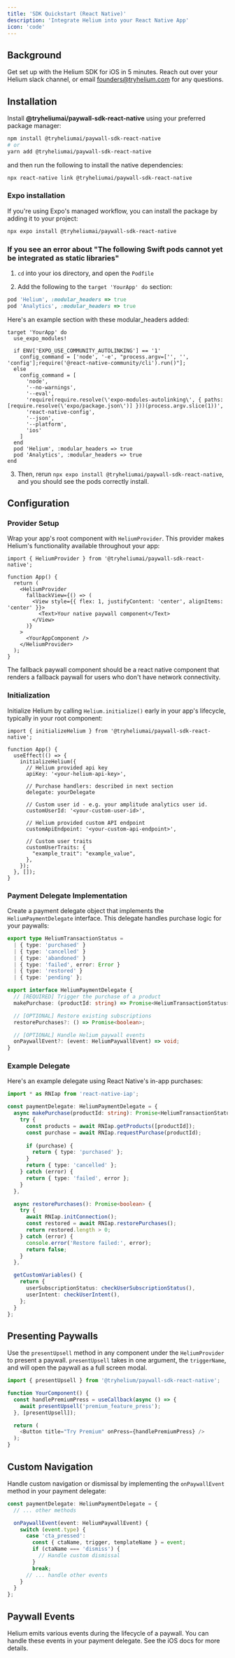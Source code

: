 ```yaml
---
title: 'SDK Quickstart (React Native)'
description: 'Integrate Helium into your React Native App'
icon: 'code'
---
```


## **Background**

Get set up with the Helium SDK for iOS in 5 minutes. Reach out over your Helium slack channel, or email founders@tryhelium.com for any questions.
## **Installation**

Install **@tryheliumai/paywall-sdk-react-native** using your preferred package manager:

```bash
npm install @tryheliumai/paywall-sdk-react-native
# or
yarn add @tryheliumai/paywall-sdk-react-native
```

and then run the following to install the native dependencies:

```bash
npx react-native link @tryheliumai/paywall-sdk-react-native
```

### Expo installation

If you're using Expo's managed workflow, you can install the package by adding it to your project:

```bash
npx expo install @tryheliumai/paywall-sdk-react-native
```

### If you see an error about "The following Swift pods cannot yet be integrated as static libraries"

1) `cd` into your ios directory, and open the `Podfile`

2) Add the following to the `target 'YourApp' do` section:

```ruby
pod 'Helium', :modular_headers => true
pod 'Analytics', :modular_headers => true
```

Here's an example section with these modular_headers added:

```
target 'YourApp' do
  use_expo_modules!

  if ENV['EXPO_USE_COMMUNITY_AUTOLINKING'] == '1'
    config_command = ['node', '-e', "process.argv=['', '', 'config'];require('@react-native-community/cli').run()"];
  else
    config_command = [
      'node',
      '--no-warnings',
      '--eval',
      'require(require.resolve(\'expo-modules-autolinking\', { paths: [require.resolve(\'expo/package.json\')] }))(process.argv.slice(1))',
      'react-native-config',
      '--json',
      '--platform',
      'ios'
    ]
  end
  pod 'Helium', :modular_headers => true
  pod 'Analytics', :modular_headers => true
end
```

3) Then, rerun `npx expo install @tryheliumai/paywall-sdk-react-native`, and you should see the pods correctly install.

## **Configuration**

### Provider Setup

Wrap your app's root component with `HeliumProvider`. This provider makes Helium's functionality available throughout your app:

```tsx
import { HeliumProvider } from '@tryheliumai/paywall-sdk-react-native';

function App() {
  return (
    <HeliumProvider
      fallbackView={() => (
        <View style={{ flex: 1, justifyContent: 'center', alignItems: 'center' }}>
          <Text>Your native paywall component</Text>
        </View>
      )}
    >
      <YourAppComponent />
    </HeliumProvider>
  );
}
```

The fallback paywall component should be a react native component that renders a fallback paywall for users who don't have network connectivity.

### Initialization

Initialize Helium by calling `Helium.initialize()` early in your app's lifecycle, typically in your root component:

```tsx
import { initializeHelium } from '@tryheliumai/paywall-sdk-react-native';

function App() {
  useEffect(() => {
    initializeHelium({
      // Helium provided api key
      apiKey: '<your-helium-api-key>',

      // Purchase handlers: described in next section
      delegate: yourDelegate

      // Custom user id - e.g. your amplitude analytics user id.
      customUserId: '<your-custom-user-id>',

      // Helium provided custom API endpoint
      customApiEndpoint: '<your-custom-api-endpoint>',

      // Custom user traits
      customUserTraits: {
        "example_trait": "example_value",
      },
    });
  }, []);
}
```

### Payment Delegate Implementation

Create a payment delegate object that implements the `HeliumPaymentDelegate` interface. This delegate handles purchase logic for your paywalls:

```typescript
export type HeliumTransactionStatus =
  | { type: 'purchased' }
  | { type: 'cancelled' }
  | { type: 'abandoned' }
  | { type: 'failed', error: Error }
  | { type: 'restored' }
  | { type: 'pending' };

export interface HeliumPaymentDelegate {
  // [REQUIRED] Trigger the purchase of a product
  makePurchase: (productId: string) => Promise<HeliumTransactionStatus>;

  // [OPTIONAL] Restore existing subscriptions
  restorePurchases?: () => Promise<boolean>;

  // [OPTIONAL] Handle Helium paywall events
  onPaywallEvent?: (event: HeliumPaywallEvent) => void;
}
```

### Example Delegate

Here's an example delegate using React Native's in-app purchases:

```typescript
import * as RNIap from 'react-native-iap';

const paymentDelegate: HeliumPaymentDelegate = {
  async makePurchase(productId: string): Promise<HeliumTransactionStatus> {
    try {
      const products = await RNIap.getProducts([productId]);
      const purchase = await RNIap.requestPurchase(productId);
      
      if (purchase) {
        return { type: 'purchased' };
      }
      return { type: 'cancelled' };
    } catch (error) {
      return { type: 'failed', error };
    }
  },

  async restorePurchases(): Promise<boolean> {
    try {
      await RNIap.initConnection();
      const restored = await RNIap.restorePurchases();
      return restored.length > 0;
    } catch (error) {
      console.error('Restore failed:', error);
      return false;
    }
  },

  getCustomVariables() {
    return {
      userSubscriptionStatus: checkUserSubscriptionStatus(),
      userIntent: checkUserIntent(),
    };
  }
};
```

## **Presenting Paywalls**

Use the `presentUpsell` method in any component under the `HeliumProvider` to present a paywall. `presentUpsell` takes in one argument,
the `triggerName`, and will open the paywall as a full screen modal.

```typescript
import { presentUpsell } from '@tryhelium/paywall-sdk-react-native';

function YourComponent() {
  const handlePremiumPress = useCallback(async () => {
    await presentUpsell('premium_feature_press');
  }, [presentUpsell]);

  return (
    <Button title="Try Premium" onPress={handlePremiumPress} />
  );
}
```

## Custom Navigation

Handle custom navigation or dismissal by implementing the `onPaywallEvent` method in your payment delegate:

```typescript
const paymentDelegate: HeliumPaymentDelegate = {
  // ... other methods

  onPaywallEvent(event: HeliumPaywallEvent) {
    switch (event.type) {
      case 'cta_pressed':
        const { ctaName, trigger, templateName } = event;
        if (ctaName === 'dismiss') {
          // Handle custom dismissal
        }
        break;
      // ... handle other events
    }
  }
};
```

## **Paywall Events**

Helium emits various events during the lifecycle of a paywall. You can handle these events in your payment delegate. See the iOS docs
for more details.